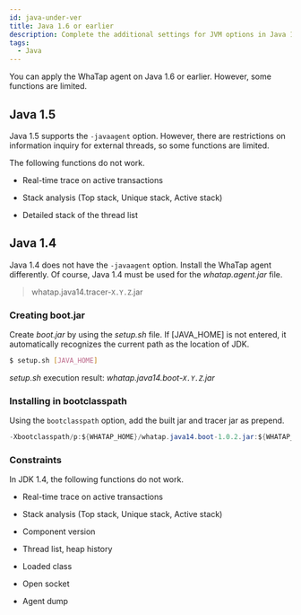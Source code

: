 ```yaml
---
id: java-under-ver
title: Java 1.6 or earlier
description: Complete the additional settings for JVM options in Java 1.6 or earlier.
tags:
  - Java
---
```


You can apply the WhaTap agent on Java 1.6 or earlier. However, some functions are limited.

## Java 1.5

Java 1.5 supports the `-javaagent` option. However, there are restrictions on information inquiry for external threads, so some functions are limited.

The following functions do not work.

- Real-time trace on active transactions

- Stack analysis (Top stack, Unique stack, Active stack)

- Detailed stack of the thread list

## Java 1.4

Java 1.4 does not have the `-javaagent` option. Install the WhaTap agent differently. Of course, Java 1.4 must be used for the _whatap.agent.jar_ file.

> whatap.java14.tracer-`X.Y.Z`.jar

### Creating boot.jar

Create _boot.jar_ by using the _setup.sh_ file. If [JAVA_HOME] is not entered, it automatically recognizes the current path as the location of JDK.

```bash
$ setup.sh [JAVA_HOME]
```

_setup.sh_ execution result: _whatap.java14.boot-`X.Y.Z`.jar_

### Installing in bootclasspath

Using the `bootclasspath` option, add the built jar and tracer jar as prepend.

```java tite='java 실행 옵션'
-Xbootclasspath/p:${WHATAP_HOME}/whatap.java14.boot-1.0.2.jar:${WHATAP_HOME}/whatap.java14.tracer-1.0.2.jar
```

### Constraints

In JDK 1.4, the following functions do not work.

- Real-time trace on active transactions

- Stack analysis (Top stack, Unique stack, Active stack)

- Component version

- Thread list, heap history

- Loaded class

- Open socket

- Agent dump
